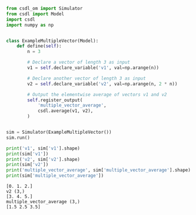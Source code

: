 ```py
from csdl_om import Simulator
from csdl import Model
import csdl
import numpy as np


class ExampleMultipleVector(Model):
    def define(self):
        n = 3

        # Declare a vector of length 3 as input
        v1 = self.declare_variable('v1', val=np.arange(n))

        # Declare another vector of length 3 as input
        v2 = self.declare_variable('v2', val=np.arange(n, 2 * n))

        # Output the elementwise average of vectors v1 and v2
        self.register_output(
            'multiple_vector_average',
            csdl.average(v1, v2),
        )


sim = Simulator(ExampleMultipleVector())
sim.run()

print('v1', sim['v1'].shape)
print(sim['v1'])
print('v2', sim['v2'].shape)
print(sim['v2'])
print('multiple_vector_average', sim['multiple_vector_average'].shape)
print(sim['multiple_vector_average'])
```


```v1 (3,)
[0. 1. 2.]
v2 (3,)
[3. 4. 5.]
multiple_vector_average (3,)
[1.5 2.5 3.5]
```
